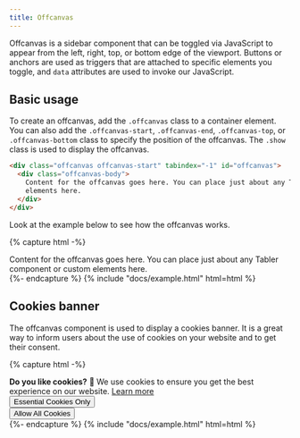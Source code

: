 ```yaml
---
title: Offcanvas
---
```


Offcanvas is a sidebar component that can be toggled via JavaScript to appear from the left, right, top, or bottom edge of the viewport. Buttons or anchors are used as triggers that are attached to specific elements you toggle, and `data` attributes are used to invoke our JavaScript.

## Basic usage

To create an offcanvas, add the `.offcanvas` class to a container element. You can also add the `.offcanvas-start`, `.offcanvas-end`, `.offcanvas-top`, or `.offcanvas-bottom` class to specify the position of the offcanvas. The `.show` class is used to display the offcanvas.

```html
<div class="offcanvas offcanvas-start" tabindex="-1" id="offcanvas">
  <div class="offcanvas-body">
    Content for the offcanvas goes here. You can place just about any Tabler component or custom
    elements here.
  </div>
</div>
```

Look at the example below to see how the offcanvas works.

{% capture html -%}
<div
  class="offcanvas offcanvas-start show"
  tabindex="-1"
  id="offcanvas"
  aria-labelledby="offcanvasLabel"
>
  <div class="offcanvas-body">
    Content for the offcanvas goes here. You can place just about any Tabler component or custom
    elements here.
  </div>
</div>
{%- endcapture %}
{% include "docs/example.html" html=html %}

## Cookies banner

The offcanvas component is used to display a cookies banner. It is a great way to inform users about the use of cookies on your website and to get their consent.

{% capture html -%}
<div
  class="offcanvas offcanvas-bottom h-auto show"
  tabindex="-1"
  id="offcanvasBottom"
  aria-modal="true"
  role="dialog"
>
  <div class="offcanvas-body">
    <div class="container">
      <div class="row align-items-center">
        <div class="col">
          <strong>Do you like cookies?</strong> 🍪 We use cookies to ensure you get the best
          experience on our website.
          <a href="./terms-of-service.html" target="_blank">Learn more</a>
        </div>
        <div class="col-auto">
          <button type="button" class="btn btn-primary" data-bs-dismiss="offcanvas">
            Essential Cookies Only
          </button>
        </div>
        <div class="col-auto">
          <button type="button" class="btn btn-primary" data-bs-dismiss="offcanvas">
            Allow All Cookies
          </button>
        </div>
      </div>
    </div>
  </div>
</div>
{%- endcapture %}
{% include "docs/example.html" html=html %}